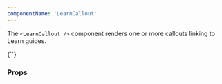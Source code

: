 ```yaml
---
componentName: 'LearnCallout'
---
```


The `<LearnCallout />` component renders one or more callouts linking to Learn guides.

<LiveComponent>
{`<LearnCallout
  headline="Learn the latest Nomad skills"
  product="nomad"
  background=""
  items={[
    {
      title: 'Getting Started',
      category: 'Step-by-Step Guides',
      time: '24 mins',
      link: 'https://learn.hashicorp.com/collections/nomad/get-started',
      image: 'https://www.datocms-assets.com/2885/1600191254-hashicorp-icon.svg',
    },
    {
      title: 'Deploy and Manage Nomad Jobs',
      category: 'Step-by-Step Guides',
      time: '36 mins',
      link: 'https://learn.hashicorp.com/collections/nomad/manage-jobs',
      image: 'https://www.datocms-assets.com/2885/1600191254-hashicorp-icon.svg',
    },
  ]}
/>`}
</LiveComponent>

<UsageDetails packageJson={packageJson} />

### Props

<PropsTable props={componentProps} />
